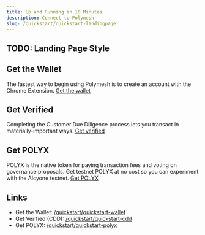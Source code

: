 ```yaml
---
title: Up and Running in 10 Minutes
description: Connect to Polymesh
slug: /quickstart/quickstart-landingpage
---
```


## TODO: Landing Page Style

## Get the Wallet

The fastest way to begin using Polymesh is to create an account with the Chrome Extension.
[Get the wallet](/quickstart/quickstart-wallet)

## Get Verified

Completing the Customer Due Diligence process lets you transact in materially-important ways. [Get verified](/quickstart/quickstart-cdd)

## Get POLYX

POLYX is the native token for paying transaction fees and voting on governance proposals. Get testnet POLYX at no cost so you can experiment with the Alcyone testnet. [Get POLYX](/quickstart/quickstart-polyx)

## Links

- Get the Wallet: [/quickstart/quickstart-wallet](/quickstart/quickstart-wallet)
- Get Verified (CDD): [/quickstart/quickstart-cdd](/quickstart/quickstart-cdd)
- Get POLYX: [/quickstart/quickstart-polyx](/quickstart/quickstart-polyx)
